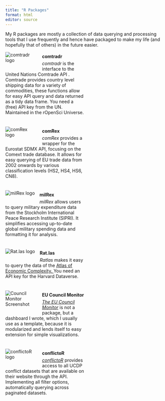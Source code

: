 ```yaml
---
title: "R Packages"
format: html
editor: source
---
```


My R packages are mostly a collection of data querying and processing tools that I use frequently and hence have packaged to make my life (and hopefully that of others) in the future easier. 

<style>
.columns {
  display: flex;
  flex-wrap: wrap;
  gap: 50px; /* Adjust spacing between columns */
}

.column {
  flex: 1;
  max-width: 45%; /* Adjust column width */
  min-width: 250px; /* Minimum width to keep columns from collapsing on small screens */
  margin-bottom: 10px; /* Space between rows */
}

img {
  max-width: 100px; /* Ensure images stay small */
}

.column p {
  margin: 5px 0; /* Reduce spacing between paragraphs within each column */
}
</style>

```{=html}

<div class="columns">
  <div class="column">
     <a href="https://ropensci.github.io/comtradr/" target="_blank">
      <img src="https://raw.githubusercontent.com/ropensci/comtradr/refs/heads/main/man/figures/logo.png" alt="comtradr logo" style="float: left; margin: 0 15px 15px 0;";> 
      </a>   
    <p><strong>comtradr</strong></p>
    <p><em>comtradr</em> is the interface to the United
Nations Comtrade API <https://comtradeplus.un.org/>. Comtrade provides
country level shipping data for a variety of commodities, these
functions allow for easy API query and data returned as a tidy data
frame. You need a (free) API key from the UN. Maintained in the rOpenSci Universe.</p>
  </div>

  <div class="column">
     <a href="https://github.com/datapumpernickel/comRex/" target="_blank">
      <img src="https://raw.githubusercontent.com/datapumpernickel/comRex/refs/heads/main/man/figures/logo.png" alt="comRex logo" style="float: left; margin: 0 15px 15px 0;";> 
      </a>   
    <p><strong>comRex</strong></p>
    <p><em>comRex</em> provides a wrapper for the Eurostat SDMX API, focusing on the Comext trade database. It allows for easy querying of EU trade data from 2002 onwards by various classification levels (HS2, HS4, HS6, CN8).</p>
  </div>

  <div class="column">
     <a href="https://datapumpernickel.github.io/milRex/" target="_blank">
      <img src="https://raw.githubusercontent.com/datapumpernickel/milRex/refs/heads/main/man/figures/logo.png" alt="milRex logo" style="float: left; margin: 0 15px 15px 0;";> 
      </a>   
    <p><strong>milRex</strong></p>
    <p><em>milRex</em> allows users to query military expenditure data from the Stockholm International Peace Research Institute (SIPRI). It simplifies accessing up-to-date global military spending data and formatting it for analysis.</p>
  </div>
  
  <div class="column">
     <a href="https://github.com/datapumpernickel/Rat.las/" target="_blank">
      <img src="https://raw.githubusercontent.com/datapumpernickel/rat.las/refs/heads/main/man/figures/logo.png" alt="Rat.las logo" style="float: left; margin: 0 15px 15px 0;";> 
      </a>   
    <p><strong>Rat.las</strong></p>
    <p><em>Ratlas</em> makes it easy to query the data of the  
    <a href="https://atlas.cid.harvard.edu/" target="_blank">Atlas of Economic Complexity. </a>
    You need an API key for the Harvard Dataverse.
    </p>
  </div>
  
  <div class="column">
       <a href="https://swp-berlin.github.io/ceu_votes/" target="_blank">
      <img src="ceu_votes.png" alt="Council Monitor Screenshot" style="float: left; margin: 0 15px 15px 0;";> 
      </a>   
     <p><strong>EU Council Monitor</strong></p>
    <p><a href="https://data.swp-berlin.org/ceu_votes" target="_blank"> <em>The EU Council Monitor</em></a> is not a package, but a dashboard I wrote, which I usually use as a template, because it is modularized and lends itself to easy extension for simple visualizations.</p>
  </div>
  <div class="column">
       <a href="https://github.com/datapumpernickel/conflictoR" target="_blank">
      <img src="https://raw.githubusercontent.com/datapumpernickel/conflictoR/refs/heads/main/man/figures/logo.png" alt="conflictoR logo" style="float: left; margin: 0 15px 15px 0;";> 
      </a>   
     <p><strong>conflictoR</strong></p>
    <p><a href="https://github.com/datapumpernickel/conflictoR" target="_blank"> <em>conflictoR</em></a> provides access to all UCDP conflict datasets that are available on their website through the API. Implementing all filter options, automatically querying across paginated datasets.</p>
  </div>


</div>
```

